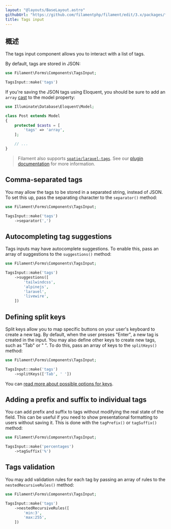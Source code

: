 ```yaml
---
layout: "@layouts/BaseLayout.astro"
githubUrl: "https://github.com/filamentphp/filament/edit/3.x/packages/forms/docs/03-fields/14-tags-input.md"
title: Tags input
---
```


## 概述

The tags input component allows you to interact with a list of tags.

By default, tags are stored in JSON:

```php
use Filament\Forms\Components\TagsInput;

TagsInput::make('tags')
```

<AutoScreenshot name="forms/fields/tags-input/simple" alt="Tags input" version="3.x" />

If you're saving the JSON tags using Eloquent, you should be sure to add an `array` [cast](https://laravel.com/docs/eloquent-mutators#array-and-json-casting) to the model property:

```php
use Illuminate\Database\Eloquent\Model;

class Post extends Model
{
    protected $casts = [
        'tags' => 'array',
    ];

    // ...
}
```

> Filament also supports [`spatie/laravel-tags`](https://github.com/spatie/laravel-tags). See our [plugin documentation](/plugins/spatie-tags) for more information.

## Comma-separated tags

You may allow the tags to be stored in a separated string, instead of JSON. To set this up, pass the separating character to the `separator()` method:

```php
use Filament\Forms\Components\TagsInput;

TagsInput::make('tags')
    ->separator(',')
```

## Autocompleting tag suggestions

Tags inputs may have autocomplete suggestions. To enable this, pass an array of suggestions to the `suggestions()` method:

```php
use Filament\Forms\Components\TagsInput;

TagsInput::make('tags')
    ->suggestions([
        'tailwindcss',
        'alpinejs',
        'laravel',
        'livewire',
    ])
```

## Defining split keys

Split keys allow you to map specific buttons on your user's keyboard to create a new tag. By default, when the user presses "Enter", a new tag is created in the input. You may also define other keys to create new tags, such as "Tab" or " ". To do this, pass an array of keys to the `splitKeys()` method:

```php
use Filament\Forms\Components\TagsInput;

TagsInput::make('tags')
    ->splitKeys(['Tab', ' '])
```

You can [read more about possible options for keys](https://developer.mozilla.org/en-US/docs/Web/API/KeyboardEvent/key).

## Adding a prefix and suffix to individual tags

You can add prefix and suffix to tags without modifying the real state of the field. This can be useful if you need to show presentational formatting to users without saving it. This is done with the `tagPrefix()` or `tagSuffix()` method:

```php
use Filament\Forms\Components\TagsInput;

TagsInput::make('percentages')
    ->tagSuffix('%')
```

## Tags validation

You may add validation rules for each tag by passing an array of rules to the `nestedRecursiveRules()` method:

```php
use Filament\Forms\Components\TagsInput;

TagsInput::make('tags')
    ->nestedRecursiveRules([
        'min:3',
        'max:255',
    ])
```
